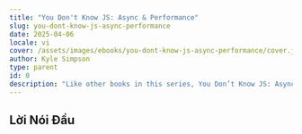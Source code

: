 ```yaml
---
title: "You Don't Know JS: Async & Performance"
slug: you-dont-know-js-async-performance
date: 2025-04-06
locale: vi
cover: /assets/images/ebooks/you-dont-know-js-async-performance/cover.jpg
author: Kyle Simpson
type: parent
id: 0
description: "Like other books in this series, You Don’t Know JS: Async & Performance dives into trickier parts of the language that many JavaScript programmers simply avoid. Armed with this knowledge, you can become a true JavaScript master."
---
```


<ImageWrapper
  src="/assets/images/ebooks/working-effectively-with-legacy-code/paper.png"
  alt="Foreword"
/>

## Lời Nói Đầu
